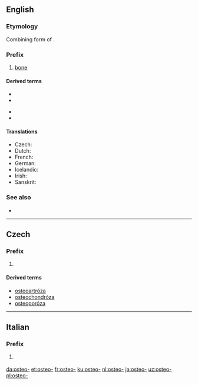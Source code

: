 ==English==

===Etymology===
Combining form of {{etyl|grc|en}} {{m|grc|ὀστέον||bone}}.

===Prefix===
{{en-prefix}}

# [[bone]]

====Derived terms====
{{prefixsee|en}}
{{rel-top|Terms derived from the prefix ''osteo-''}}
* {{l|en|osteochondritis}}
* {{l|en|osteochondroma}}
{{rel-mid}}
* {{l|en|osteocyte}}
* {{l|en|osteonecrosis}}
{{rel-bottom}}

====Translations====
{{trans-top|bone}}
* Czech: {{t|cs|osteo-}}
* Dutch: {{t|nl|osteo}}
* French: {{t+|fr|ostéo-}}
* German: {{t|de|Osteo-}}
* Icelandic: {{t|is|Bein-}}
* Irish: {{t|ga|oisté-}}
* Sanskrit: {{t+|sa|अस्थि|n|tr=asthi|sc=Deva}}
{{trans-mid}}
{{trans-bottom}}

===See also===
* {{projectlink|wikipedia|List of diseases starting with O#Osteo}}

----

==Czech==

===Prefix===
{{cs-pref}}

# {{l|en|osteo-}}

====Derived terms====
* [[osteoartróza]] {{g|f}}
* [[osteochondróza]] {{g|f}}
* [[osteoporóza]] {{g|f}}

----

==Italian==

===Prefix===
{{head|it|prefix}}

# {{label|it|anatomy}} {{l|en|osteo-}}

[[da:osteo-]]
[[et:osteo-]]
[[fr:osteo-]]
[[ku:osteo-]]
[[nl:osteo-]]
[[ja:osteo-]]
[[uz:osteo-]]
[[pl:osteo-]]